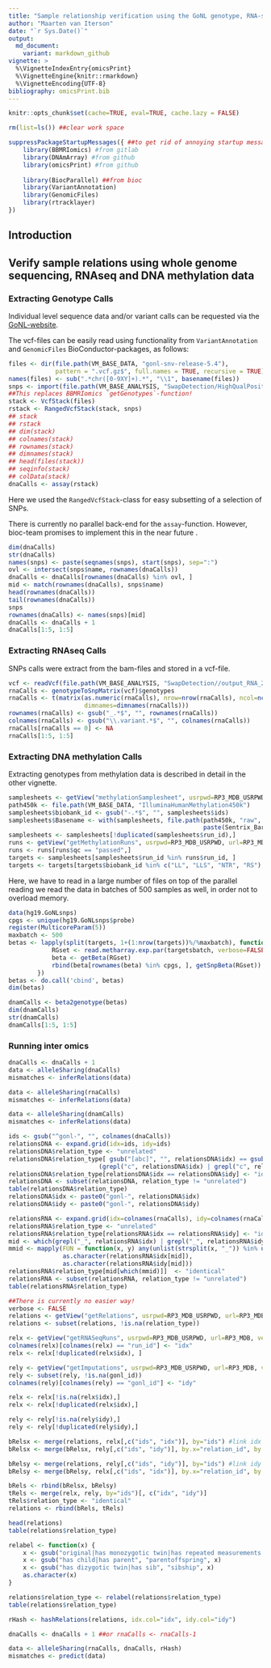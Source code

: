 ```yaml
---
title: "Sample relationship verification using the GoNL genotype, RNA-sequencing and DNA methylation data"
author: "Maarten van Iterson"
date: "`r Sys.Date()`"
output:
  md_document:
    variant: markdown_github
vignette: >
  %\VignetteIndexEntry{omicsPrint}
  %\VignetteEngine{knitr::rmarkdown}
  %\VignetteEncoding{UTF-8}
bibliography: omicsPrint.bib
---
```



```r
knitr::opts_chunk$set(cache=TRUE, eval=TRUE, cache.lazy = FALSE)

rm(list=ls()) ##clear work space

suppressPackageStartupMessages({ ##to get rid of annoying startup messages (like ours ;)!)
    library(BBMRIomics) #from gitlab   
    library(DNAmArray) #from github
    library(omicsPrint) #from github
      
    library(BiocParallel) ##from bioc
    library(VariantAnnotation)
    library(GenomicFiles)
    library(rtracklayer)
})
```

## Introduction

## Verify sample relations using whole genome sequencing, RNAseq and DNA methylation data

### Extracting Genotype Calls ###

Individual level sequence data and/or variant calls can be requested
via the [GoNL-website](http://www.nlgenome.nl/?page_id=114).

The vcf-files can be easily read using functionality from
`VariantAnnotation` and `GenomicFiles` BioConductor-packages, as
follows:

```r
files <- dir(file.path(VM_BASE_DATA, "gonl-snv-release-5.4"),
             pattern = ".vcf.gz$", full.names = TRUE, recursive = TRUE)
names(files) <- sub(".*chr([0-9XY]+).*", "\\1", basename(files))
snps <- import(file.path(VM_BASE_ANALYSIS, "SwapDetection/HighQualPositions.GCRh37.bed"))
##This replaces BBMRIomics `getGenotypes`-function!
stack <- VcfStack(files)
rstack <- RangedVcfStack(stack, snps)
## stack
## rstack
## dim(stack)
## colnames(stack)
## rownames(stack)
## dimnames(stack)
## head(files(stack))
## seqinfo(stack)
## colData(stack)
dnaCalls <- assay(rstack)
```

Here we used the `RangedVcfStack`-class for easy subsetting of a
selection of SNPs.

There is currently no parallel back-end for the
`assay`-function. However, bioc-team promises to implement this in the
near future [](https://support.bioconductor.org/p/96212/).

```r
dim(dnaCalls)
str(dnaCalls)
names(snps) <- paste(seqnames(snps), start(snps), sep=":")
ovl <- intersect(snps$name, rownames(dnaCalls))
dnaCalls <- dnaCalls[rownames(dnaCalls) %in% ovl, ]
mid <- match(rownames(dnaCalls), snps$name)
head(rownames(dnaCalls))
tail(rownames(dnaCalls))
snps
rownames(dnaCalls) <- names(snps)[mid]
dnaCalls <- dnaCalls + 1
dnaCalls[1:5, 1:5]
```

### Extracting RNAseq Calls ###

SNPs calls were extract from the bam-files and stored in a vcf-file.

```r
vcf <- readVcf(file.path(VM_BASE_ANALYSIS, "SwapDetection//output_RNA_2600.vcf"), "hg19")
rnaCalls <- genotypeToSnpMatrix(vcf)$genotypes
rnaCalls <- t(matrix(as.numeric(rnaCalls), nrow=nrow(rnaCalls), ncol=ncol(rnaCalls),
                     dimnames=dimnames(rnaCalls)))
rownames(rnaCalls) <- gsub("_.*$", "", rownames(rnaCalls))
colnames(rnaCalls) <- gsub("\\.variant.*$", "", colnames(rnaCalls))
rnaCalls[rnaCalls == 0] <- NA
rnaCalls[1:5, 1:5]
```

### Extracting DNA methylation Calls ###

Extracting genotypes from methylation data is described in detail in
the other vignette.

```r
samplesheets <- getView("methylationSamplesheet", usrpwd=RP3_MDB_USRPWD, url=RP3_MDB, verbose=FALSE)
path450k <- file.path(VM_BASE_DATA, "IlluminaHumanMethylation450k")
samplesheets$biobank_id <- gsub("-.*$", "", samplesheets$ids)
samplesheets$Basename <- with(samplesheets, file.path(path450k, "raw", Sentrix_Barcode,
                                                      paste(Sentrix_Barcode, Sentrix_Position, sep = "_")))
samplesheets <- samplesheets[!duplicated(samplesheets$run_id),]
runs <- getView("getMethylationRuns", usrpwd=RP3_MDB_USRPWD, url=RP3_MDB, verbose=FALSE)
runs <- runs[runs$qc == "passed",]
targets <- samplesheets[samplesheets$run_id %in% runs$run_id, ]
targets <- targets[targets$biobank_id %in% c("LL", "LLS", "NTR", "RS"),]
```

Here, we have to read in a large number of files on top of the
parallel reading we read the data in batches of 500 samples as well,
in order not to overload memory.

```r
data(hg19.GoNLsnps)
cpgs <- unique(hg19.GoNLsnps$probe)
register(MulticoreParam(5))
maxbatch <- 500
betas <- lapply(split(targets, 1+(1:nrow(targets))%/%maxbatch), function(targetsbatch) {
            RGset <- read.metharray.exp.par(targetsbatch, verbose=FALSE)
            beta <- getBeta(RGset)
            rbind(beta[rownames(beta) %in% cpgs, ], getSnpBeta(RGset))
        })
betas <- do.call('cbind', betas)
dim(betas)

dnamCalls <- beta2genotype(betas)
dim(dnamCalls)
str(dnamCalls)
dnamCalls[1:5, 1:5]
```

### Running inter omics ###

```r
dnaCalls <- dnaCalls + 1
data <- alleleSharing(dnaCalls)
mismatches <- inferRelations(data)
```

```r
data <- alleleSharing(rnaCalls)
mismatches <- inferRelations(data)
```

```r
data <- alleleSharing(dnamCalls)
mismatches <- inferRelations(data)
```

```r
ids <- gsub("^gonl-", "", colnames(dnaCalls))
relationsDNA <- expand.grid(idx=ids, idy=ids)
relationsDNA$relation_type <- "unrelated"
relationsDNA$relation_type[ gsub("[abc]", "", relationsDNA$idx) == gsub("[abc]", "", relationsDNA$idy) &
                         (grepl("c", relationsDNA$idx) | grepl("c", relationsDNA$idy))] <- "parentoffspring"
relationsDNA$relation_type[relationsDNA$idx == relationsDNA$idy] <- "identical"
relationsDNA <- subset(relationsDNA, relation_type != "unrelated")
table(relationsDNA$relation_type)
relationsDNA$idx <- paste0("gonl-", relationsDNA$idx)
relationsDNA$idy <- paste0("gonl-", relationsDNA$idy)
```

```r
relationsRNA <- expand.grid(idx=colnames(rnaCalls), idy=colnames(rnaCalls))
relationsRNA$relation_type <- "unrelated"
relationsRNA$relation_type[relationsRNA$idx == relationsRNA$idy] <- "identical"    
mid <- which(grepl("_", relationsRNA$idx) | grepl("_", relationsRNA$idy))
mmid <- mapply(FUN = function(x, y) any(unlist(strsplit(x, "_")) %in% unlist(strsplit(y, "_"))),
               as.character(relationsRNA$idx[mid]),
               as.character(relationsRNA$idy[mid]))
relationsRNA$relation_type[mid[which(mmid)]]  <- "identical"
relationsRNA <- subset(relationsRNA, relation_type != "unrelated")
table(relationsRNA$relation_type)
```

```r
##There is currently no easier way!
verbose <- FALSE
relations <- getView("getRelations", usrpwd=RP3_MDB_USRPWD, url=RP3_MDB, verbose=verbose)
relations <- subset(relations, !is.na(relation_type))

relx <- getView("getRNASeqRuns", usrpwd=RP3_MDB_USRPWD, url=RP3_MDB, verbose=verbose)
colnames(relx)[colnames(relx) == "run_id"] <- "idx"
relx <- relx[!duplicated(relx$idx), ]

rely <- getView("getImputations", usrpwd=RP3_MDB_USRPWD, url=RP3_MDB, verbose=TRUE)
rely <- subset(rely, !is.na(gonl_id))
colnames(rely)[colnames(rely) == "gonl_id"] <- "idy"

relx <- relx[!is.na(relx$idx),]
relx <- relx[!duplicated(relx$idx),]

rely <- rely[!is.na(rely$idy),]
rely <- rely[!duplicated(rely$idy),]

bRelsx <- merge(relations, relx[,c("ids", "idx")], by="ids") #link idx
bRelsx <- merge(bRelsx, rely[,c("ids", "idy")], by.x="relation_id", by.y="ids")[, c("idx", "idy", "relation_type")]

bRelsy <- merge(relations, rely[,c("ids", "idy")], by="ids") #link idy
bRelsy <- merge(bRelsy, relx[,c("ids", "idx")], by.x="relation_id", by.y="ids")[, c("idx", "idy", "relation_type")]

bRels <- rbind(bRelsx, bRelsy)
tRels <- merge(relx, rely, by="ids")[, c("idx", "idy")]
tRels$relation_type <- "identical"
relations <- rbind(bRels, tRels)
```



```r
head(relations)
table(relations$relation_type)

relabel <- function(x) {
    x <- gsub("original|has monozygotic twin|has repeated measurements|merged|replicate|rerun", "identical", x)
    x <- gsub("has child|has parent", "parentoffspring", x)
    x <- gsub("has dizygotic twin|has sib", "sibship", x)
    as.character(x)
}

relations$relation_type <- relabel(relations$relation_type)
table(relations$relation_type)

rHash <- hashRelations(relations, idx.col="idx", idy.col="idy")

dnaCalls <- dnaCalls + 1 ##or rnaCalls <- rnaCalls-1

data <- alleleSharing(rnaCalls, dnaCalls, rHash)
mismatches <- predict(data)

```



